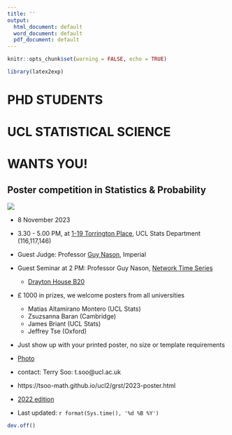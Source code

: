 ```yaml
---
title: ''
output:
  html_document: default
  word_document: default
  pdf_document: default
---
```


\pagenumbering{gobble}


```r
knitr::opts_chunk$set(warning = FALSE, echo = TRUE)
```

```r
library(latex2exp)
```


# PHD STUDENTS

# UCL STATISTICAL SCIENCE 

# WANTS YOU!

## Poster competition in Statistics & Probability 

![](.\qr-code2.png)


* 8 November 2023

*   3.30 - 5.00 PM, at [1-19 Torrington Place](https://www.ucl.ac.uk/maps/1-19-torrington-place),  UCL Stats Department (116,117,146)

*   Guest Judge:  Professor [Guy Nason](https://www.imperial.ac.uk/people/g.nason), Imperial 

* Guest Seminar at 2 PM: Professor Guy Nason, [Network Time Series](https://tsoo-math.github.io/ucl2/grst/nason/nason.html) 
  * [Drayton House B20](https://www.ucl.ac.uk/estates/roombooking/building-location/?id=107)
    
* £ 1000 in prizes, we welcome posters from all universities 
  * Matias Altamirano Montero (UCL Stats)
  * Zsuzsanna Baran (Cambridge)
  * James Briant (UCL Stats)
  * Jeffrey Tse (Oxford)
  
*  Just show up with your printed poster, no size or template requirements

* [Photo](https://tsoo-math.github.io/ucl2/grst/poster-2023-pic)

* contact: Terry Soo: t.soo@ucl.ac.uk

* https://tsoo-math.github.io/ucl2/grst/2023-poster.html

* [2022 edition](https://tsoo-math.github.io/ucl2/grst/2022-poster.html)

*  Last updated: `r format(Sys.time(), '%d %B %Y')`




```r
dev.off()
```




